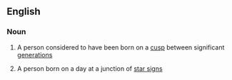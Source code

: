 ==English==

===Noun===
{{en-noun}}

# A person considered to have been born on a [[cusp]] between significant [[generation]]s
#{{astrology}} A person born on a day at a junction of [[star sign]]s
